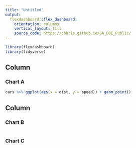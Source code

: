 ```yaml
---
title: "Untitled"
output: 
  flexdashboard::flex_dashboard:
    orientation: columns
    vertical_layout: fill
    source_code: https://chhr1s.github.io/GA_DOE_Public/
---
```


```r
library(flexdashboard)
library(tidyverse)
```

Column {data-width=650}
-----------------------------------------------------------------------

### Chart A

```r
cars %>% ggplot(aes(x = dist, y = speed)) + geom_point()

```

Column {data-width=350}
-----------------------------------------------------------------------

### Chart B

```r

```

### Chart C

```r

```

